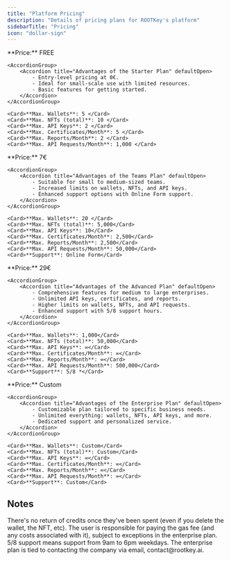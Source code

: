 ```yaml
---
title: "Platform Pricing"
description: "Details of pricing plans for ROOTKey's platform"
sidebarTitle: "Pricing"
icon: "dollar-sign"
---
```


<Tabs>
  <Tab title="Starter Plan - FREE">
    <Check>**Price:** FREE </Check>
  
    <AccordionGroup>
        <Accordion title="Advantages of the Starter Plan" defaultOpen>
            - Entry-level pricing at 0€.
            - Ideal for small-scale use with limited resources.
            - Basic features for getting started.
        </Accordion>
    </AccordionGroup>

    <Card>**Max. Wallets**: 5 </Card>
    <Card>**Max. NFTs (total)**: 10 </Card>
    <Card>**Max. API Keys**: 2 </Card>
    <Card>**Max. Certificates/Month**: 5 </Card>
    <Card>**Max. Reports/Month**: 2 </Card>
    <Card>**Max. API Requests/Month**: 1,000 </Card>
    
  </Tab>
  
  <Tab title="Teams Plan" >
    <Check>**Price:** 7€ </Check>

    <AccordionGroup>
        <Accordion title="Advantages of the Teams Plan" defaultOpen>
            - Suitable for small to medium-sized teams.
            - Increased limits on wallets, NFTs, and API keys.
            - Enhanced support options with Online Form support.
        </Accordion>
    </AccordionGroup>

    <Card>**Max. Wallets**: 20 </Card>
    <Card>**Max. NFTs (total)**: 5,000</Card>
    <Card>**Max. API Keys**: 10</Card>
    <Card>**Max. Certificates/Month**: 2,500</Card>
    <Card>**Max. Reports/Month**: 2,500</Card>
    <Card>**Max. API Requests/Month**: 50,000</Card>
    <Card>**Support**: Online Form</Card>

  </Tab>
  
  <Tab title="Advanced Plan">
    <Check>**Price:** 29€ </Check>
  
    <AccordionGroup>
        <Accordion title="Advantages of the Advanced Plan" defaultOpen>
            - Comprehensive features for medium to large enterprises.
            - Unlimited API keys, certificates, and reports.
            - Higher limits on wallets, NFTs, and API requests.
            - Enhanced support with 5/8 support hours.
        </Accordion>
    </AccordionGroup>

    <Card>**Max. Wallets**: 1,000</Card>
    <Card>**Max. NFTs (total)**: 50,000</Card>
    <Card>**Max. API Keys**: ∞</Card>
    <Card>**Max. Certificates/Month**: ∞</Card>
    <Card>**Max. Reports/Month**: ∞</Card>
    <Card>**Max. API Requests/Month**: 500,000</Card>
    <Card>**Support**: 5/8 *</Card>

  </Tab>
  
  <Tab title="Enterprise Plan">
    <Check>**Price:** Custom </Check>
  
    <AccordionGroup>
        <Accordion title="Advantages of the Enterprise Plan" defaultOpen>
            - Customizable plan tailored to specific business needs.
            - Unlimited everything: wallets, NFTs, API keys, and more.
            - Dedicated support and personalized service.
        </Accordion>
    </AccordionGroup>
        
    <Card>**Max. Wallets**: Custom</Card>
    <Card>**Max. NFTs (total)**: Custom</Card>
    <Card>**Max. API Keys**: ∞</Card>
    <Card>**Max. Certificates/Month**: ∞</Card>
    <Card>**Max. Reports/Month**: ∞</Card>
    <Card>**Max. API Requests/Month**: ∞</Card>
    <Card>**Support**: Custom</Card>

  </Tab>

</Tabs>

## Notes

<AccordionGroup>
  <Accordion title="No Return of Credits">
    There's no return of credits once they've been spent (even if you delete the wallet, the NFT, etc).
  </Accordion>
  <Accordion title="Gas Fee Responsibility">
    The user is responsible for paying the gas fee (and any costs associated with it), subject to exceptions in the enterprise plan.
  </Accordion>
  <Accordion title="Support Availability">
    5/8 support means support from 9am to 6pm weekdays.
  </Accordion>
  <Accordion title="Contact Method">
    The enterprise plan is tied to contacting the company via email, contact@rootkey.ai.
  </Accordion>
</AccordionGroup>
